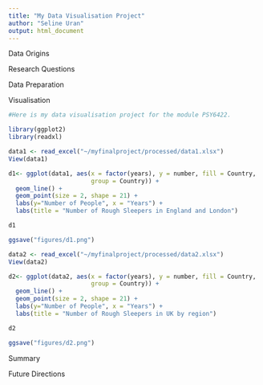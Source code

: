 ```yaml
---
title: "My Data Visualisation Project"
author: "Seline Uran"
output: html_document
---
```


Data Origins

Research Questions

Data Preparation

Visualisation

```r

#Here is my data visualisation project for the module PSY6422. 

library(ggplot2)
library(readxl)

data1 <- read_excel("~/myfinalproject/processed/data1.xlsx")
View(data1)

d1<- ggplot(data1, aes(x = factor(years), y = number, fill = Country, 
                       group = Country)) +
  geom_line() +
  geom_point(size = 2, shape = 21) +
  labs(y="Number of People", x = "Years") +
  labs(title = "Number of Rough Sleepers in England and London")

d1

ggsave("figures/d1.png")

``` 


```r
data2 <- read_excel("~/myfinalproject/processed/data2.xlsx")
View(data2)

d2<- ggplot(data2, aes(x = factor(years), y = number, fill = Country, 
                       group = Country)) +
  geom_line() +
  geom_point(size = 2, shape = 21) +
  labs(y="Number of People", x = "Years") +
  labs(title = "Number of Rough Sleepers in UK by region")

d2

ggsave("figures/d2.png")

```

Summary

Future Directions

